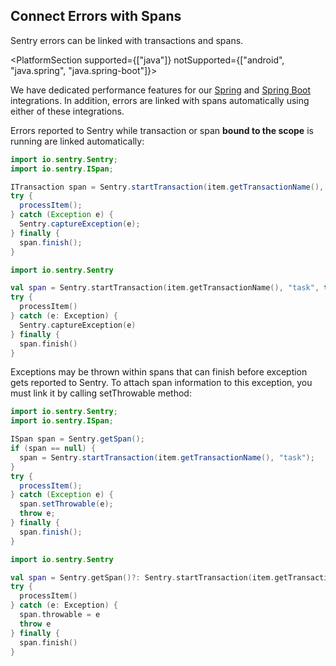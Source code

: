 ## Connect Errors with Spans

Sentry errors can be linked with transactions and spans.

<PlatformSection supported={["java"]} notSupported={["android", "java.spring", "java.spring-boot"]}>

<Note>

We have dedicated performance features for our [Spring](/platforms/java/guides/spring/) and [Spring Boot](/platforms/java/guides/spring-boot/) integrations. In addition, errors are linked with spans automatically using either of these integrations.

</Note>

</PlatformSection>

Errors reported to Sentry while transaction or span **bound to the scope** is running are linked automatically:

```java {tabTitle:"Java"}
import io.sentry.Sentry;
import io.sentry.ISpan;

ITransaction span = Sentry.startTransaction(item.getTransactionName(), "task", true);
try {
  processItem();
} catch (Exception e) {
  Sentry.captureException(e);
} finally {
  span.finish();
}
```

```kotlin {tabTitle:"Kotlin"}
import io.sentry.Sentry

val span = Sentry.startTransaction(item.getTransactionName(), "task", true)
try {
  processItem()
} catch (e: Exception) {
  Sentry.captureException(e)
} finally {
  span.finish()
}
```

Exceptions may be thrown within spans that can finish before exception gets reported to Sentry. To attach span information to this exception, you must link it by calling setThrowable method:

```java {tabTitle:"Java"}
import io.sentry.Sentry;
import io.sentry.ISpan;

ISpan span = Sentry.getSpan();
if (span == null) {
  span = Sentry.startTransaction(item.getTransactionName(), "task");
}
try {
  processItem();
} catch (Exception e) {
  span.setThrowable(e);
  throw e;
} finally {
  span.finish();
}
```

```kotlin {tabTitle:"Kotlin"}
import io.sentry.Sentry

val span = Sentry.getSpan()?: Sentry.startTransaction(item.getTransactionName(), "task")
try {
  processItem()
} catch (e: Exception) {
  span.throwable = e
  throw e
} finally {
  span.finish()
}
```

